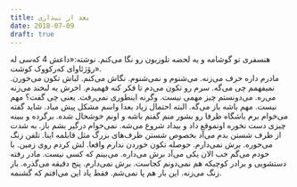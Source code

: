 ```yaml
---
title: بعد از بیداری
date: 2018-07-09
draft: true
---
```


هنسفری تو گوشامه و یه لحضه تلوزیون رو نگا می‌کنم. نوشته:«‌داعش 4 که‌سی له‌ رۆژئاوای که‌رکووک کوشت».\
مادرم داره حرف می‌زنه. می‌شنوم و نمی‌شنوم. نگاش می‌کنم. لباش تکون می‌خورن. نمیفهمم چی می‌گه. سرم رو تکون می‌دم تا فکر کنه فهمیدم. اخرش یه لبخند می‌زنه می‌ره. می‌دونستم چیز مهمی نیست. وگرنه اینطوری نمی‌رفت. یعنی چی گفت؟ مهم نیست. مهم باشه باز می‌گه. البته احتمال زیاد بعدا واسم مشکل پیش میاد. شاید گفته می‌خوام برم باشگاه ظرفا رو بشور منم گفتم باشه و اونم خوشحال شده. برگرده و ببینه چیزی دست نخوره اونموقع داد و بیداد شروع می‌شه. نمی‌خوام درگیر بشم باز. به شدت از ظرف شستن بدم می‌آد بخصوص شستن ظرف‌های بزرگ مثل قابلمه اینا. تلفن زنگ می‌خوره. برش نمی‌دارم. حوصله تکون خوردن ندارم واقعا. لش کردم روی زمین. با خودم می‌گم خب الان یکی می‌آد برش می‌داره. می‌بینم که کسی نیست. مادر رفته دستشویی و برادر کوچیکه هم نمی‌دونم کجاست. برش نمی‌دارم. پنج دقیقه می‌گذره. باز زنگ می‌زنه. این بار هم پا نمی‌شم. فقط یاد این می‌افتم که گشنمه.